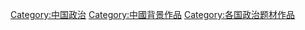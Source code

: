 [[Category:中国政治|Category:中国政治]]
[[Category:中國背景作品|Category:中國背景作品]]
[[Category:各国政治题材作品|Category:各国政治题材作品]]